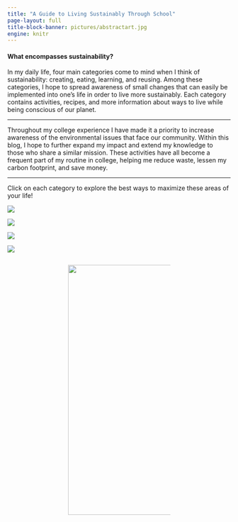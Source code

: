 ```yaml
---
title: "A Guide to Living Sustainably Through School"
page-layout: full
title-block-banner: pictures/abstractart.jpg
engine: knitr
---
```


#### What encompasses sustainability?

In my daily life, four main categories come to mind when I think of sustainability: creating, eating, learning, and reusing. Among these categories, I hope to spread awareness of small changes that can easily be implemented into one's life in order to live more sustainably. Each category contains activities, recipes, and more information about ways to live while being conscious of our planet.

------------------------------------------------------------------------

Throughout my college experience I have made it a priority to increase awareness of the environmental issues that face our community. Within this blog, I hope to further expand my impact and extend my knowledge to those who share a similar mission. These activities have all become a frequent part of my routine in college, helping me reduce waste, lessen my carbon footprint, and save money.

------------------------------------------------------------------------

Click on each category to explore the best ways to maximize these areas of your life!

::::: grid
::: g-col-6
[![](pictures/diywallartCreating.png){fig-align="right"}](https://sustainablyliving.netlify.app/creating)

[![](pictures/recordflowerwallReusing.png){fig-align="left"}](https://sustainablyliving.netlify.app/reusing)
:::

::: g-col-6
[![](pictures/tomatoleafEating.png){fig-align="left"}](https://sustainablyliving.netlify.app/eating)

[![](pictures/notionLearning.png){fig-align="right"}](https://sustainablyliving.netlify.app/learning)
:::
:::::

:::::: columns
::: {.column width="25%"}
:::

::: {.column width="50%"}
[![](pictures/artshowcase.png){fig-align="center" width="564"}](https://sustainablyliving.netlify.app/art)
:::

::: {.column width="25%"}
:::
::::::
